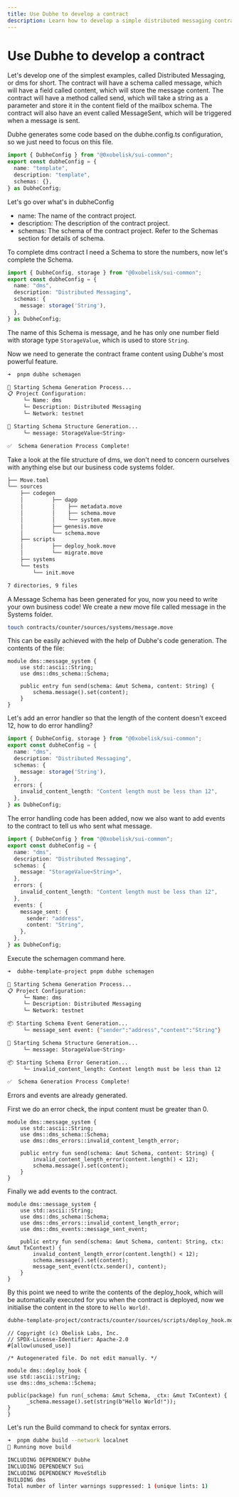 ```yaml
---
title: Use Dubhe to develop a contract
description: Learn how to develop a simple distributed messaging contract with Dubhe
---
```


# Use Dubhe to develop a contract

Let's develop one of the simplest examples, called Distributed Messaging, or dms for short. The contract will have a schema called message, which will have a field called content, which will store the message content. The contract will have a method called send, which will take a string as a parameter and store it in the content field of the mailbox schema. The contract will also have an event called MessageSent, which will be triggered when a message is sent.

Dubhe generates some code based on the dubhe.config.ts configuration, so we just need to focus on this file.

```ts
import { DubheConfig } from "@0xobelisk/sui-common";
export const dubheConfig = {
  name: "template",
  description: "template",
  schemas: {},
} as DubheConfig;
```

Let's go over what's in dubheConfig

- name: The name of the contract project.
- description: The description of the contract project.
- schemas: The schema of the contract project. Refer to the Schemas section for details of schema.

To complete dms contract I need a Schema to store the numbers, now let's complete the Schema.

<CodeGroup>

```ts dubhe.config.ts
import { DubheConfig, storage } from "@0xobelisk/sui-common";
export const dubheConfig = {
  name: "dms",
  description: "Distributed Messaging",
  schemas: {
    message: storage('String'),
  },
} as DubheConfig;
```

</CodeGroup>

The name of this Schema is message, and he has only one number field with storage type `StorageValue`, which is used to store `String`.

Now we need to generate the contract frame content using Dubhe's most powerful feature.

```bash
➜  pnpm dubhe schemagen

🚀 Starting Schema Generation Process...
📋 Project Configuration:
     └─ Name: dms
     └─ Description: Distributed Messaging
     └─ Network: testnet

🔨 Starting Schema Structure Generation...
     └─ message: StorageValue<String>

✅  Schema Generation Process Complete!
```

Take a look at the file structure of dms, we don't need to concern ourselves with anything else but our business code systems folder.

```bash
├── Move.toml
└── sources
    ├── codegen
    │         ├── dapp
    │         │    ├── metadata.move
    │         │    ├── schema.move
    │         │    └── system.move
    │         ├── genesis.move
    │         └── schema.move
    ├── scripts
    │         ├── deploy_hook.move
    │         └── migrate.move
    ├── systems
    └── tests
        └── init.move

7 directories, 9 files

```

A Message Schema has been generated for you, now you need to write your own business code!
We create a new move file called message in the Systems folder.

```bash
touch contracts/counter/sources/systems/message.move
```

This can be easily achieved with the help of Dubhe's code generation. The contents of the file:

<CodeGroup>

```move message.move
module dms::message_system {
    use std::ascii::String;
    use dms::dms_schema::Schema;

    public entry fun send(schema: &mut Schema, content: String) {
        schema.message().set(content);
    }
}
```

</CodeGroup>

Let's add an error handler so that the length of the content doesn't exceed 12, how to do error handling?

<CodeGroup>

```ts dubhe.config.ts
import { DubheConfig, storage } from "@0xobelisk/sui-common";
export const dubheConfig = {
  name: "dms",
  description: "Distributed Messaging",
  schemas: {
    message: storage('String'),
  },
  errors: {
    invalid_content_length: "Content length must be less than 12",
  },
} as DubheConfig;
```

</CodeGroup>

The error handling code has been added, now we also want to add events to the contract to tell us who sent what message.

<CodeGroup>

```ts dubhe.config.ts
import { DubheConfig } from "@0xobelisk/sui-common";
export const dubheConfig = {
  name: "dms",
  description: "Distributed Messaging",
  schemas: {
    message: "StorageValue<String>",
  },
  errors: {
    invalid_content_length: "Content length must be less than 12",
  },
  events: {
    message_sent: {
      sender: "address",
      content: "String",
    },
  },
} as DubheConfig;
```

</CodeGroup>

Execute the schemagen command here.

```bash
➜  dubhe-template-project pnpm dubhe schemagen

🚀 Starting Schema Generation Process...
📋 Project Configuration:
     └─ Name: dms
     └─ Description: Distributed Messaging
     └─ Network: testnet

📦 Starting Schema Event Generation...
     └─ message_sent event: {"sender":"address","content":"String"}

🔨 Starting Schema Structure Generation...
     └─ message: StorageValue<String>

📦 Starting Schema Error Generation...
     └─ invalid_content_length: Content length must be less than 12

✅  Schema Generation Process Complete!
```

Errors and events are already generated.

First we do an error check, the input content must be greater than 0.

<CodeGroup>

```move message.move
module dms::message_system {
    use std::ascii::String;
    use dms::dms_schema::Schema;
    use dms::dms_errors::invalid_content_length_error;

    public entry fun send(schema: &mut Schema, content: String) {
        invalid_content_length_error(content.length() < 12);
        schema.message().set(content);
    }
}
```

</CodeGroup>

Finally we add events to the contract.

<CodeGroup>

```move message.move
module dms::message_system {
    use std::ascii::String;
    use dms::dms_schema::Schema;
    use dms::dms_errors::invalid_content_length_error;
    use dms::dms_events::message_sent_event;

    public entry fun send(schema: &mut Schema, content: String, ctx: &mut TxContext) {
        invalid_content_length_error(content.length() < 12);
        schema.message().set(content);
        message_sent_event(ctx.sender(), content);
    }
}
```

</CodeGroup>

By this point we need to write the contents of the deploy_hook, which will be automatically executed for you when the contract is deployed, now we initialise the content in the store to `Hello World!`.

```bash
dubhe-template-project/contracts/counter/sources/scripts/deploy_hook.move
```

<CodeGroup>

```move deploy_hook.move
// Copyright (c) Obelisk Labs, Inc.
// SPDX-License-Identifier: Apache-2.0
#[allow(unused_use)]

/* Autogenerated file. Do not edit manually. */

module dms::deploy_hook {
use std::ascii::string;
use dms::dms_schema::Schema;

public(package) fun run(_schema: &mut Schema, _ctx: &mut TxContext) {
      _schema.message().set(string(b"Hello World!"));
}
}
```

</CodeGroup>

Let's run the Build command to check for syntax errors.

```bash
➜  pnpm dubhe build --network localnet
🚀 Running move build

INCLUDING DEPENDENCY Dubhe
INCLUDING DEPENDENCY Sui
INCLUDING DEPENDENCY MoveStdlib
BUILDING dms
Total number of linter warnings suppressed: 1 (unique lints: 1)
```